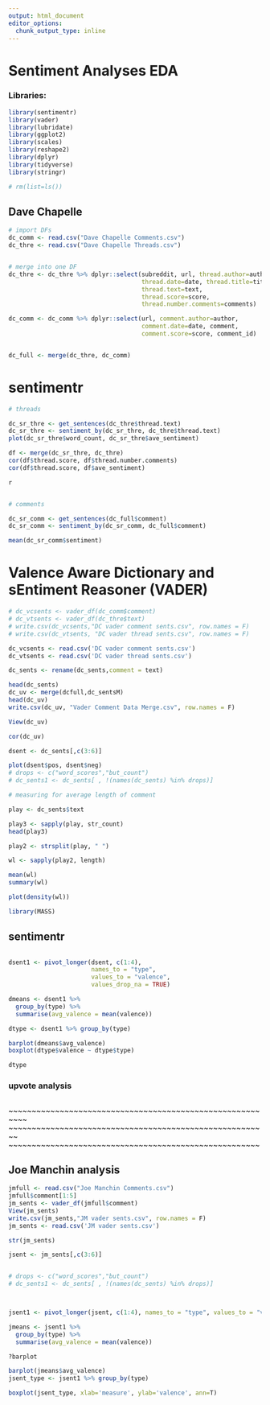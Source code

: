 ```yaml
---
output: html_document
editor_options: 
  chunk_output_type: inline
---
```

# Sentiment Analyses EDA

### Libraries:

```r
library(sentimentr)
library(vader)
library(lubridate)
library(ggplot2)
library(scales)
library(reshape2)
library(dplyr)
library(tidyverse)
library(stringr)

# rm(list=ls())

```

## Dave Chapelle

```r
# import DFs
dc_comm <- read.csv("Dave Chapelle Comments.csv")
dc_thre <- read.csv("Dave Chapelle Threads.csv")


# merge into one DF
dc_thre <- dc_thre %>% dplyr::select(subreddit, url, thread.author=author, 
                                     thread.date=date, thread.title=title, 
                                     thread.text=text, 
                                     thread.score=score, 
                                     thread.number.comments=comments)

dc_comm <- dc_comm %>% dplyr::select(url, comment.author=author, 
                                     comment.date=date, comment, 
                                     comment.score=score, comment_id)


dc_full <- merge(dc_thre, dc_comm)

```


# sentimentr 

```r

# threads

dc_sr_thre <- get_sentences(dc_thre$thread.text)
dc_sr_thre <- sentiment_by(dc_sr_thre, dc_thre$thread.text)
plot(dc_sr_thre$word_count, dc_sr_thre$ave_sentiment)

df <- merge(dc_sr_thre, dc_thre)
cor(df$thread.score, df$thread.number.comments)
cor(df$thread.score, df$ave_sentiment)

r


# comments

dc_sr_comm <- get_sentences(dc_full$comment)
dc_sr_comm <- sentiment_by(dc_sr_comm, dc_full$comment)

mean(dc_sr_comm$sentiment)

```


# Valence Aware Dictionary and sEntiment Reasoner (VADER)

```r
# dc_vcsents <- vader_df(dc_comm$comment)
# dc_vtsents <- vader_df(dc_thre$text)
# write.csv(dc_vcsents,"DC vader comment sents.csv", row.names = F)
# write.csv(dc_vtsents, "DC vader thread sents.csv", row.names = F)

dc_vcsents <- read.csv('DC vader comment sents.csv')
dc_vtsents <- read.csv('DC vader thread sents.csv')

dc_sents <- rename(dc_sents,comment = text)

head(dc_sents)
dc_uv <- merge(dcfull,dc_sentsM)
head(dc_uv)
write.csv(dc_uv, "Vader Comment Data Merge.csv", row.names = F)

View(dc_uv)

cor(dc_uv)


```


```r
dsent <- dc_sents[,c(3:6)]

plot(dsent$pos, dsent$neg)
# drops <- c("word_scores","but_count")
# dc_sents1 <- dc_sents[ , !(names(dc_sents) %in% drops)]
```
```r
# measuring for average length of comment

play <- dc_sents$text

play3 <- sapply(play, str_count)
head(play3)

play2 <- strsplit(play, " ")

wl <- sapply(play2, length)

mean(wl)
summary(wl)

plot(density(wl))

library(MASS)
```


## sentimentr

```r


```


```r
dsent1 <- pivot_longer(dsent, c(1:4), 
                       names_to = "type", 
                       values_to = "valence", 
                       values_drop_na = TRUE)

dmeans <- dsent1 %>% 
  group_by(type) %>% 
  summarise(avg_valence = mean(valence))

dtype <- dsent1 %>% group_by(type)

barplot(dmeans$avg_valence)
boxplot(dtype$valence ~ dtype$type)

dtype

```

### upvote analysis

```r



```


~~~~~~~~~~~~~~~~~~~~~~~~~~~~~~~~~~~~~~~~~~~~~~~~~~~~~~~~~~
             ~~~~~~~~~~~~~~~~~~~~~~~~~~~~~~~~~~~~~~~~~~~~~~~~~~~~~~~~
                          ~~~~~~~~~~~~~~~~~~~~~~~~~~~~~~~~~~~~~~~~~~~~~~~~~~~~~~

## Joe Manchin analysis

```r


jmfull <- read.csv("Joe Manchin Comments.csv")
jmfull$comment[1:5]
jm_sents <- vader_df(jmfull$comment)
View(jm_sents)
write.csv(jm_sents,"JM vader sents.csv", row.names = F)
jm_sents <- read.csv('JM vader sents.csv')

str(jm_sents)

jsent <- jm_sents[,c(3:6)]


# drops <- c("word_scores","but_count")
# dc_sents1 <- dc_sents[ , !(names(dc_sents) %in% drops)]



jsent1 <- pivot_longer(jsent, c(1:4), names_to = "type", values_to = "valence", values_drop_na = TRUE)

jmeans <- jsent1 %>% 
  group_by(type) %>% 
  summarise(avg_valence = mean(valence))

?barplot

barplot(jmeans$avg_valence)
jsent_type <- jsent1 %>% group_by(type)

boxplot(jsent_type, xlab='measure', ylab='valence', ann=T)


```

